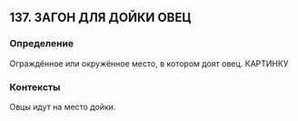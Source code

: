 ## 137. ЗАГОН ДЛЯ ДОЙКИ ОВЕЦ
### Определение
Ограждённое или окружённое место, в котором доят овец. КАРТИНКУ

### Контексты
Овцы идут на место дойки.

